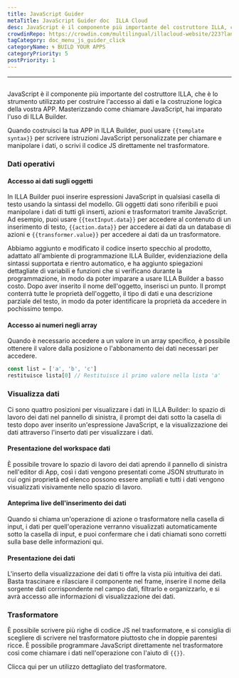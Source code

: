```yaml
---
title: JavaScript Guider
metaTitle: JavaScript Guider doc  ILLA Cloud
desc: JavaScript è il componente più importante del costruttore ILLA, che è lo strumento utilizzato per costruire l'accesso ai dati e la costruzione logica della vostra APP
crowdinRepo: https://crowdin.com/multilingual/illacloud-website/223?languages=it&filter=basic&value=0
tagCategory: doc_menu_js_guider_click
categoryName: 🌀 BUILD YOUR APPS
categoryPriority: 5
postPriority: 1
---
```


* * *

## <h2 hidden>JavaScript Guider</h2>

JavaScript è il componente più importante del costruttore ILLA, che è lo strumento utilizzato per costruire l'accesso ai dati e la costruzione logica della vostra APP. Masterizzando come chiamare JavaScript, hai imparato l'uso di ILLA Builder.

Quando costruisci la tua APP in ILLA Builder, puoi usare `{{template syntax}}` per scrivere istruzioni JavaScript personalizzate per chiamare e manipolare i dati, o scrivi il codice JS direttamente nel trasformatore.

### Dati operativi

#### Accesso ai dati sugli oggetti

In ILLA Builder puoi inserire espressioni JavaScript in qualsiasi casella di testo usando la sintassi del modello. Gli oggetti dati sono riferibili e puoi manipolare i dati di tutti gli inserti, azioni e trasformatori tramite JavaScript. Ad esempio, puoi usare `{{textInput.data}}` per accedere al contenuto di un inserimento di testo, `{{action.data}}` per accedere ai dati da un database di azioni e `{{transformer.value}}` per accedere ai dati da un trasformatore.

Abbiamo aggiunto e modificato il codice inserto specchio al prodotto, adattato all'ambiente di programmazione ILLA Builder, evidenziazione della sintassi supportata e rientro automatico, e ha aggiunto spiegazioni dettagliate di variabili e funzioni che si verificano durante la programmazione, in modo da poter imparare a usare ILLA Builder a basso costo. Dopo aver inserito il nome dell'oggetto, inserisci un punto. Il prompt conterrà tutte le proprietà dell'oggetto, il tipo di dati e una descrizione parziale del testo, in modo da poter identificare la proprietà da accedere in pochissimo tempo.

#### Accesso ai numeri negli array

Quando è necessario accedere a un valore in un array specifico, è possibile ottenere il valore dalla posizione o l'abbonamento dei dati necessari per accedere.

```javascript
const list = ['a', 'b', 'c']
restituisce lista[0] // Restituisce il primo valore nella lista 'a'
```

### Visualizza dati

Ci sono quattro posizioni per visualizzare i dati in ILLA Builder: lo spazio di lavoro dei dati nel pannello di sinistra, il prompt dei dati sotto la casella di testo dopo aver inserito un'espressione JavaScript, e la visualizzazione dei dati attraverso l'inserto dati per visualizzare i dati.

#### Presentazione del workspace dati

È possibile trovare lo spazio di lavoro dei dati aprendo il pannello di sinistra nell'editor di App, così i dati vengono presentati come JSON strutturato in cui ogni proprietà ed elenco possono essere ampliati e tutti i dati vengono visualizzati visivamente nello spazio di lavoro.

[//]: # "[图片]"

#### Anteprima live dell'inserimento dei dati

Quando si chiama un'operazione di azione o trasformatore nella casella di input, i dati per quell'operazione verranno visualizzati automaticamente sotto la casella di input, e puoi confermare che i dati chiamati sono corretti sulla base delle informazioni qui.

[//]: # "[图片]"

#### Presentazione dei dati

L'inserto della visualizzazione dei dati ti offre la vista più intuitiva dei dati. Basta trascinare e rilasciare il componente nel frame, inserire il nome della sorgente dati corrispondente nel campo dati, filtrarlo e organizzarlo, e si avrà accesso alle informazioni di visualizzazione dei dati.

[//]: # "[图片]"

### Trasformatore

È possibile scrivere più righe di codice JS nel trasformatore, e si consiglia di scegliere di scrivere nel trasformatore piuttosto che in doppie parentesi ricce. È possibile programmare JavaScript direttamente nel trasformatore così come chiamare i dati nell'operazione con l'aiuto di `{{}}`.

Clicca qui per un utilizzo dettagliato del trasformatore.
